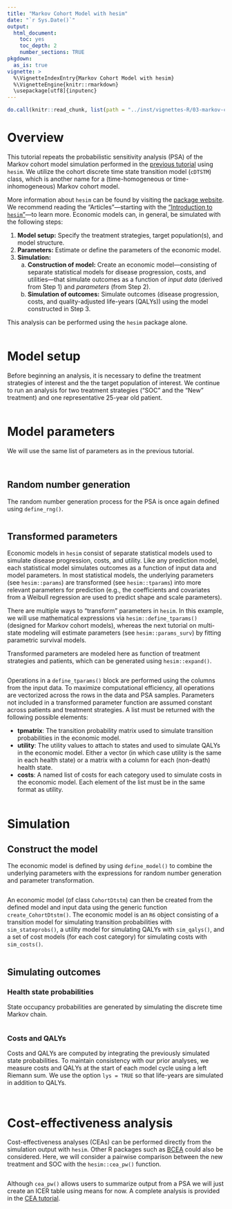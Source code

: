 ```yaml
---
title: "Markov Cohort Model with hesim"
date: "`r Sys.Date()`"
output: 
  html_document:
    toc: yes
    toc_depth: 2
    number_sections: TRUE
pkgdown:
  as_is: true
vignette: >
  %\VignetteIndexEntry{Markov Cohort Model with hesim}
  %\VignetteEngine{knitr::rmarkdown}
  \usepackage[utf8]{inputenc}
---
```


```r
do.call(knitr::read_chunk, list(path = "../inst/vignettes-R/03-markov-cohort-hesim.R"))
```

# Overview
This tutorial repeats the probabilistic sensitivity analysis (PSA) of the Markov cohort model simulation performed in the [previous tutorial](02-markov-cohort-psa.html) using `hesim`. We utilize the cohort discrete time state transition model (`cDTSTM`) class, which is another name for a (time-homogeneous or time-inhomogeneous) Markov cohort model. 

More information about `hesim` can be found by visiting the [package website](https://hesim-dev.github.io/hesim/). We recommend reading the "Articles"---starting with the ["Introduction to `hesim`"](https://hesim-dev.github.io/hesim/articles/intro.html)---to learn more. Economic models can, in general, be simulated with the following steps:

1. **Model setup:** Specify the treatment strategies, target population(s), and model structure.
2. **Parameters:** Estimate or define the parameters of the economic model.
3. **Simulation:**
    a. **Construction of model:** Create an economic model---consisting of separate statistical models for disease progression, costs, and utilities---that simulate outcomes as a function of *input data* (derived from Step 1) and *parameters* (from Step 2). 
    b. **Simulation of outcomes:** Simulate outcomes (disease progression, costs, and quality-adjusted life-years (QALYs)) using the model constructed in Step 3.

This analysis can be performed using the `hesim` package alone. 

```r
```

# Model setup
Before beginning an analysis, it is necessary to define the treatment strategies of interest and the the target population of interest. We continue to run an analysis for two treatment strategies ("SOC" and the "New" treatment) and one representative 25-year old patient.

```r
```

# Model parameters
We will use the same list of parameters as in the previous tutorial.

```r
```

```r
```

## Random number generation
The random number generation process for the PSA is once again defined using `define_rng()`. 

```r
```

## Transformed parameters
Economic models in `hesim` consist of separate statistical models used to simulate disease progression, costs, and utility. Like any prediction model, each statistical model simulates outcomes as a function of input data and model parameters. In most statistical models, the underlying parameters (see `hesim::params`) are transformed (see `hesim::tparams`) into more relevant parameters for prediction (e.g., the coefficients and covariates from a Weibull regression are used to predict shape and scale parameters). 

There are multiple ways to "transform" parameters in `hesim`. In this example, we will use mathematical expressions via `hesim::define_tparams()` (designed for Markov cohort models), whereas the next tutorial on multi-state modeling will estimate parameters (see `hesim::params_surv`) by fitting parametric survival models.

Transformed parameters are modeled here as function of treatment strategies and patients, which can be generated using `hesim::expand()`. 

```r
```

Operations in a `define_tparams()` block are performed using the columns from the input data. To maximize computational efficiency, all operations are vectorized across the rows in the data and PSA samples. Parameters not included in a transformed parameter function are assumed constant across patients and treatment strategies. A list must be returned with the following possible elements:

* **tpmatrix**: The transition probability matrix used to simulate transition probabilities in the economic model. 
* **utility**: The utility values to attach to states and used to simulate QALYs in the economic model. Either a vector (in which case utility is the same in each health state) or a matrix with a column for each (non-death) health state.
* **costs**: A named list of costs for each category used to simulate costs in the economic model. Each element of the list must be in the same format as utility.

```r
```

# Simulation
## Construct the model
The economic model is defined by using `define_model()` to combine the underlying parameters with the expressions for random number generation and parameter transformation. 

```r
```

An economic model (of class `CohortDtstm`) can then be created from the defined model and input data using the generic function `create_CohortDtstm()`. The economic model is an `R6` object consisting of a transition model for simulating transition probabilities with `sim_stateprobs()`, a utility model for simulating QALYs with `sim_qalys()`, and a set of cost models (for each cost category) for simulating costs with `sim_costs()`. 

```r
```

## Simulating outcomes

### Health state probabilities
State occupancy probabilities are generated by simulating the discrete time Markov chain. 

```r
```

### Costs and QALYs
Costs and QALYs are computed by integrating the previously simulated state probabilities. To maintain consistency with our prior analyses, we measure costs and QALYs at the start of each model cycle using a left Riemann sum. We use the option `lys = TRUE` so that life-years are simulated in addition to QALYs.

```r
```

```r
```

# Cost-effectiveness analysis
Cost-effectiveness analyses (CEAs) can be performed directly from the simulation output with `hesim`. Other R packages such as [BCEA](https://sites.google.com/a/statistica.it/gianluca/bcea) could also be considered. Here, we will consider a pairwise comparison between the new treatment and SOC with the `hesim::cea_pw()` function.

```r
```

Although `cea_pw()` allows users to summarize output from a PSA we will just create an ICER table using means for now. A complete analysis is provided in the [CEA tutorial](06-cea.html).

```r
```

